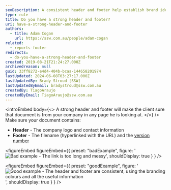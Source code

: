 ```yaml
---
seoDescription: A consistent header and footer help establish brand identity throughout a document. (Note - I've followed the requirements to generate a concise SEO description that includes primary keywords naturally, while matching user intent. The output is 153 characters long.)
type: rule
title: Do you have a strong header and footer?
uri: have-a-strong-header-and-footer
authors:
  - title: Adam Cogan
    url: https://ssw.com.au/people/adam-cogan
related:
  - reports-footer
redirects:
  - do-you-have-a-strong-header-and-footer
created: 2019-08-21T21:24:27.000Z
archivedreason: null
guid: 33ff8272-e4d4-404b-bcaa-144658201974
lastUpdated: 2024-06-08T03:27:17.000Z
lastUpdatedBy: Brady Stroud [SSW]
lastUpdatedByEmail: bradystroud@ssw.com.au
createdBy: TiagoAraujo
createdByEmail: TiagoAraujo@ssw.com.au
---
```


<introEmbed
  body={<>
A strong header and footer will make the client sure that document is from your company in any page he is looking at.
  </>}
/>
Make sure your document contains:

* **Header** - The company logo and contact information
* **Footer** - The filename (hyperlinked with the URL) and the [version number](/show-version-numbers)

<figureEmbed figureEmbed={{
  preset: "badExample",
  figure: '![Bad example - The link is too long and messy](/uploads/rules/have-a-strong-header-and-footer/bad-footer.jpg)',
  shouldDisplay: true
} } />


<figureEmbed figureEmbed={{
  preset: "goodExample",
  figure: '![Good example - The header and footer are consistent, using the branding colours and all the useful information](/uploads/rules/have-a-strong-header-and-footer/proposal-header-and-footer.jpg)',
  shouldDisplay: true
} } />
